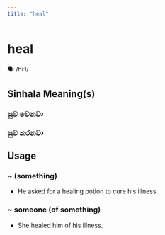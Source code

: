 ```yaml
---
title: "heal"
---
```


# heal

🗣️ /hiːl/

## Sinhala Meaning(s)

### සුව වෙනවා
### සුව කරනවා

## Usage

### ~ (something)

- He asked for a healing potion to cure his illness.


### ~ someone (of something)

- She healed him of his illness. 

